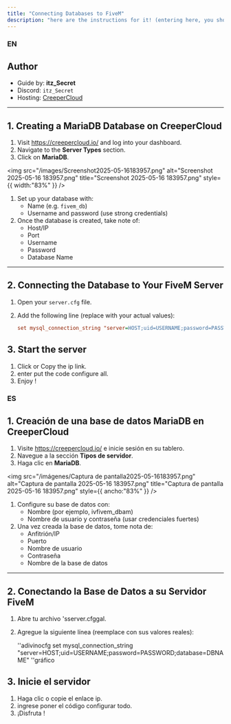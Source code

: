 ```yaml
---
title: "Connecting Databases to FiveM"
description: "here are the instructions for it! (entering here, you should read quickstart first!) "
---
```


### **EN**

## Author

- Guide by: **itz_Secret**
- Discord: `itz_Secret`
- Hosting: [CreeperCloud](https://creepercloud.io/)

---

## 1. Creating a MariaDB Database on CreeperCloud

1. Visit https://creepercloud.io/ and log into your dashboard.
2. Navigate to the **Server Types** section.
3. Click on **MariaDB**.

<img
  src="/images/Screenshot2025-05-16183957.png"
  alt="Screenshot 2025-05-16 183957.png"
  title="Screenshot 2025-05-16 183957.png"
  style={{ width:"83%" }}
/>

1. Set up your database with:
   - Name (e.g. `fivem_db`)
   - Username and password (use strong credentials)
2. Once the database is created, take note of:
   - Host/IP
   - Port
   - Username
   - Password
   - Database Name

---

## 2. Connecting the Database to Your FiveM Server

1. Open your `server.cfg` file.
2. Add the following line (replace with your actual values):

   ```cfg
   set mysql_connection_string "server=HOST;uid=USERNAME;password=PASSWORD;database=DBNAME"
   ```

## 3. Start the server

1. Click or Copy the ip link.
2. enter put the code configure all.
3. Enjoy \!

### **ES**


## 1. Creación de una base de datos MariaDB en CreeperCloud

1. Visite https://creepercloud.io/ e inicie sesión en su tablero.
2. Navegue a la sección **Tipos de servidor**.
3. Haga clic en **MariaDB**.

<img
  src="/imágenes/Captura de pantalla2025-05-16183957.png"
  alt="Captura de pantalla 2025-05-16 183957.png"
  title="Captura de pantalla 2025-05-16 183957.png"
  style={{ ancho:"83%" }}
/>

1. Configure su base de datos con:
   - Nombre (por ejemplo, ivfivem_dbam)
   - Nombre de usuario y contraseña (usar credenciales fuertes)
2. Una vez creada la base de datos, tome nota de:
   - Anfitrión/IP
   - Puerto
   - Nombre de usuario
   - Contraseña
   - Nombre de la base de datos

----

## 2. Conectando la Base de Datos a su Servidor FiveM

1. Abre tu archivo 'sserver.cfggal.
2. Agregue la siguiente línea (reemplace con sus valores reales):

   ''adivinocfg
   set mysql_connection_string "server=HOST;uid=USERNAME;password=PASSWORD;database=DBNAME"
   ''gráfico

## 3. Inicie el servidor

1. Haga clic o copie el enlace ip.
2. ingrese poner el código configurar todo.
3. ¡Disfruta \! 